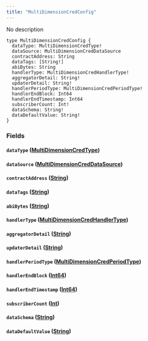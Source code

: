 ```yaml
---
title: "MultiDimensionCredConfig"
---
```


No description

```
type MultiDimensionCredConfig {
  dataType: MultiDimensionCredType!
  dataSource: MultiDimensionCredDataSource
  contractAddress: String
  dataTags: [String!]
  abiBytes: String
  handlerType: MultiDimensionCredHandlerType!
  aggregatorDetail: String!
  updaterDetail: String!
  handlerPeriodType: MultiDimensionCredPeriodType!
  handlerEndBlock: Int64
  handlerEndTimestamp: Int64
  subscriberCount: Int!
  dataSchema: String!
  dataDefaultValue: String!
}

```

### Fields[](#fields "Direct link to heading")

#### `dataType` ([MultiDimensionCredType](/developer/graphql-api/references/enums/multi-dimension-cred-type))[](#datatype-multidimensioncredtype "Direct link to heading")

#### `dataSource` ([MultiDimensionCredDataSource](/developer/graphql-api/references/enums/multi-dimension-cred-data-source))[](#datasource-multidimensioncreddatasource "Direct link to heading")

#### `contractAddress` ([String](/developer/graphql-api/references/scalars/string))[](#contractaddress-string "Direct link to heading")

#### `dataTags` ([String](/developer/graphql-api/references/scalars/string))[](#datatags-string "Direct link to heading")

#### `abiBytes` ([String](/developer/graphql-api/references/scalars/string))[](#abibytes-string "Direct link to heading")

#### `handlerType` ([MultiDimensionCredHandlerType](/developer/graphql-api/references/enums/multi-dimension-cred-handler-type))[](#handlertype-multidimensioncredhandlertype "Direct link to heading")

#### `aggregatorDetail` ([String](/developer/graphql-api/references/scalars/string))[](#aggregatordetail-string "Direct link to heading")

#### `updaterDetail` ([String](/developer/graphql-api/references/scalars/string))[](#updaterdetail-string "Direct link to heading")

#### `handlerPeriodType` ([MultiDimensionCredPeriodType](/developer/graphql-api/references/enums/multi-dimension-cred-period-type))[](#handlerperiodtype-multidimensioncredperiodtype "Direct link to heading")

#### `handlerEndBlock` ([Int64](/developer/graphql-api/references/scalars/int-64))[](#handlerendblock-int64 "Direct link to heading")

#### `handlerEndTimestamp` ([Int64](/developer/graphql-api/references/scalars/int-64))[](#handlerendtimestamp-int64 "Direct link to heading")

#### `subscriberCount` ([Int](/developer/graphql-api/references/scalars/int))[](#subscribercount-int "Direct link to heading")

#### `dataSchema` ([String](/developer/graphql-api/references/scalars/string))[](#dataschema-string "Direct link to heading")

#### `dataDefaultValue` ([String](/developer/graphql-api/references/scalars/string))[](#datadefaultvalue-string "Direct link to heading")